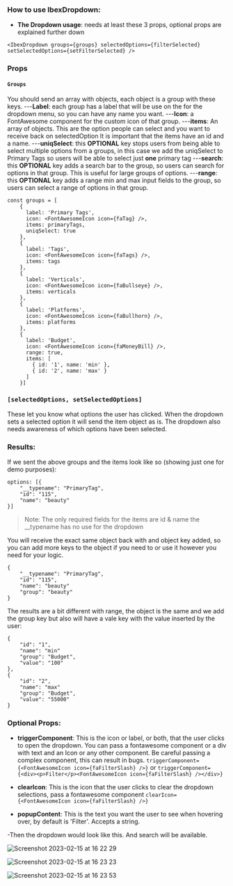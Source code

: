 ### How to use IbexDropdown:

- **The Dropdown usage**: needs at least these 3 props, optional props are explained further down

```
<IbexDropdown groups={groups} selectedOptions={filterSelected} setSelectedOptions={setFilterSelected} />
```
### Props
#### ```Groups```
You should send an array with objects, each object is a group with these keys.
---**Label**: each group has a label that will be use on the for the dropdown menu, so you can have any name you want.
---**Icon**: a FontAwesome component for the custom icon of that group.
---**items**: An array of objects. This are the option people can select and you want to receive back on selectedOption It is important that the items have an id and a name.
---**uniqSelect**: this **OPTIONAL** key stops users from being able to select multiple options from a groups, in this case we add the uniqSelect to Primary Tags so users will be able to select just **one** primary tag
---**search**: this **OPTIONAL** key adds a search bar to the group, so users can search for options in that group. This is useful for large groups of options.
---**range**: this **OPTIONAL** key adds a range min and max input fields to the group, so users can select a range of options in that group.
```
const groups = [
    {
      label: 'Primary Tags',
      icon: <FontAwesomeIcon icon={faTag} />,
      items: primaryTags,
      uniqSelect: true
    },
    {
      label: 'Tags',
      icon: <FontAwesomeIcon icon={faTags} />,
      items: tags
    },
    {
      label: 'Verticals',
      icon: <FontAwesomeIcon icon={faBullseye} />,
      items: verticals
    },
    {
      label: 'Platforms',
      icon: <FontAwesomeIcon icon={faBullhorn} />,
      items: platforms
    },
    {
      label: 'Budget',
      icon: <FontAwesomeIcon icon={faMoneyBill} />,
      range: true,
      items: [
        { id: '1', name: 'min' },
        { id: '2', name: 'max' }
      ]
    }]
```
### ```[selectedOptions, setSelectedOptions]```
These let you know what options the user has clicked. When the dropdown sets a selected option it will send the item object as is. The dropdown also needs awareness of which options have been selected.

### Results:
 If we sent the above groups and the items look like so (showing just one for demo purposes):
```
options: [{
    "__typename": "PrimaryTag",
    "id": "115",
    "name": "beauty"
}]
```

> Note: The only required fields for the items are id & name the __typename has no use for the dropdown

You will receive the exact same object back with and object key added, so you can add more keys to the object if you need to or use it however you need for your logic.

```
{
    "__typename": "PrimaryTag",
    "id": "115",
    "name": "beauty"
    "group": "beauty"
}
```

The results are a bit different with range, the object is the same and we add the group key but also will have a vale key with the value inserted by the user:
```
{
    "id": "1",
    "name": "min"
    "group": "Budget",
    "value": "100"
},
{
    "id": "2",
    "name": "max"
    "group": "Budget",
    "value": "55000"
}
```

### **Optional Props**:
- **triggerComponent**: This is the icon or label, or both, that the user clicks to open the dropdown. You can pass a fontawesome component or a div with text and an Icon or any other component. Be careful passing a complex component, this can result in bugs.
```triggerComponent={<FontAwesomeIcon icon={faFilterSlash} />}``` or ```triggerComponent={<div><p>Filter</p><FontAwesomeIcon icon={faFilterSlash} /></div>}```

- **clearIcon**: This is the icon that the user clicks to clear the dropdown selections, pass a fontawesome component
```clearIcon={<FontAwesomeIcon icon={faFilterSlash} />}```

- **popupContent**: This is the text you want the user to see when hovering over, by default is 'Filter'. Accepts a string.

-Then the dropdown would look like this. And search will be available.

![Screenshot 2023-02-15 at 16 22 29](https://user-images.githubusercontent.com/72442639/219088604-5654aca0-daf5-460d-aa0d-3d2b112e8dcf.png)

![Screenshot 2023-02-15 at 16 23 23](https://user-images.githubusercontent.com/72442639/219088770-2ba4f4d1-9ad0-4361-85c7-3495da2900df.png)

![Screenshot 2023-02-15 at 16 23 53](https://user-images.githubusercontent.com/72442639/219088909-52f6bc3e-c0af-41b1-9205-455e6a1eaa31.png)
